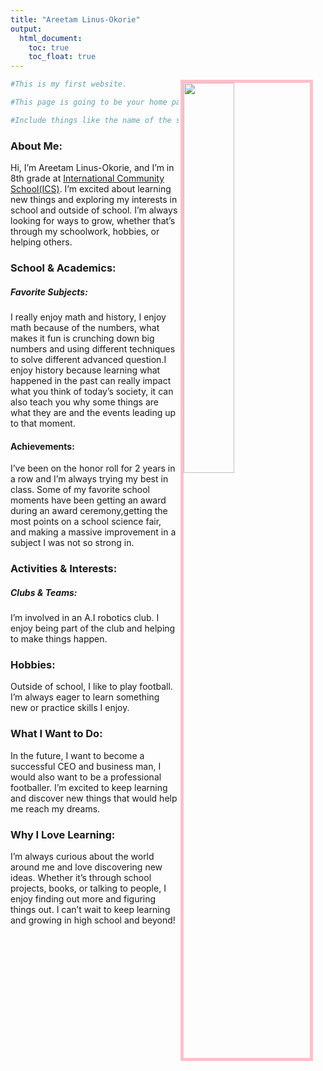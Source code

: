 ---
title: "Areetam Linus-Okorie"
output:
  html_document:
    toc: true
    toc_float: true
--- 

<img src= "IMG_5444.jpeg" style="width:40%; border:5px solid; color: pink; margin-right: 20px" align="right">

```{r, include=FALSE}
#This is my first website. 

#This page is going to be your home page... In this section, give a catchy summary about yourself... if a college or university read this page, what are the things you would like them to know about you if they are trying to decide if they would offer you a place in their college or university or if they would offer you a scholarship. 

#Include things like the name of the school you are currently attending... your resume if you have one, outstanding projects you have done and what your interests are. In essence, sell yourself to the school! 

```

 
### About Me:

Hi, I'm Areetam Linus-Okorie, and I'm in 8th grade at [International Community School(ICS)](https://icsabuja.com/). I’m excited about learning new things and exploring my interests in school and outside of school. I’m always looking for ways to grow, whether that’s through my schoolwork, hobbies, or helping others.

### School & Academics:

##### Favorite Subjects:

I really enjoy math and history, I enjoy math because of the numbers, what makes it fun is crunching down big numbers and using different techniques to solve different advanced question.I enjoy history because learning what happened in the past can really impact what you think of today's society, it can also teach you why some things are what they are and the events leading up to that moment.

#### Achievements:

I’ve been on the honor roll for 2 years in a row and I’m always trying my best in class. Some of my favorite school moments have been getting an award during an award ceremony,getting the most points on a school science fair, and making a massive improvement in a subject I was not so strong in.
 
### Activities & Interests:

##### Clubs & Teams:

I’m involved in an A.I robotics club. I enjoy being part of the club and helping to make things happen.

### Hobbies: 

Outside of school, I like to play football. I’m always eager to learn something new or practice skills I enjoy.

### What I Want to Do:

In the future, I want to become a successful CEO and business man, I would also want to be a professional footballer. I’m excited to keep learning and discover new things that would help me reach my dreams.

### Why I Love Learning:

I’m always curious about the world around me and love discovering new ideas. Whether it’s through school projects, books, or talking to people, I enjoy finding out more and figuring things out. I can’t wait to keep learning and growing in high school and beyond!

